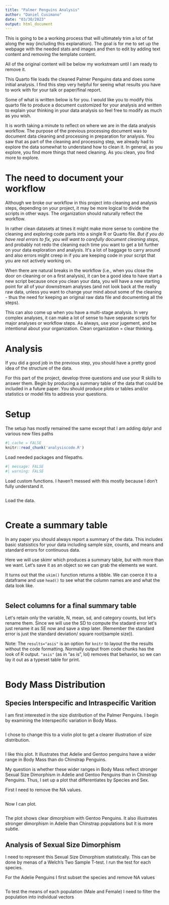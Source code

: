 ```yaml
---
title: "Palmer Penguins Analysis"
author: "Daniel Cusimano"
date: "03/30/2023"
output: html_document
---
```

This is going to be a working process that will ultimately trim a lot of fat along the way (including this explanation). The goal is for me to set up the webpage with the needed stats and images and then to edit by adding text content and removing the template content. 
  
All of the original content will be below my workstream until I am ready to remove it. 
  
This Quarto file loads the cleaned Palmer Penguins data and does some initial analysis. I find this step very helpful for seeing what results you have to work with for your talk or paper/final report. 

Some of what is written below is for you. I would like you to modify this quarto file to produce a document customized for your analysis and written to explain your thinking in your data analysis so feel free to modify as much as you wish. 

It is worth taking a minute to reflect on where we are in the data analysis workflow. The purpose of the previous processing document was to document data cleaning and processing in preparation for analysis. You saw that as part of the cleaning and processing step, we already had to explore the data somewhat to understand how to clean it. In general, as you explore, you find more things that need cleaning. As you clean, you find more to explore. 

# The need to document your workflow

Although we broke our workflow in this project into cleaning and analysis steps, depending on your project, it may be more logical to divide the scripts in other ways. The organization should naturally reflect the workflow. 

In rather clean datasets at times it might make more sense to combine the cleaning and exploring code parts into a single R or Quarto file. _But if you do have real errors to fix, you will want to carefully document cleaning steps_, and probably not redo the cleaning each time you want to get a bit further on your data exploration and analysis. Itʻs a lot of baggage to carry around and also errors might creep in if you are keeping code in your script that you are not actively working on. 

When there are natural breaks in the workflow (i.e., when you close the door on cleaning or on a first analysis), it can be a good idea to have start a new script because once you clean your data, you will have a new starting point for all of your downstream analyses (and not look back at the really raw data, unless you want to change your mind about some of the cleaning - thus the need for keeping an original raw data file and documenting all the steps).  

This can also come up when you have a multi-stage analysis. In very complex analyses, it can make a lot of sense to have separate scripts for major analyses or workflow steps. As always, use your jugement, and be intentional about your organization. Clean organization = clear thinking.  


# Analysis 

If you did a good job in the previous step, you should have a pretty good idea of the structure of the data. 

For this part of the project, develop three questions and use your R skills to answer them. Begin by producing a summary table of the data that could be included in a future paper. You should produce plots or tables and/or statistics or model fits to address your questions. 

# Setup

The setup has mostly remained the same except that I am adding dplyr and various new files paths

```r
#| cache = FALSE
knitr::read_chunk('analysiscode.R')
```

Load needed packages and filepaths.  

```r
#| message: FALSE
#| warning: FALSE
```

Load custom functions. I haven't messed with this mostly because I don't fully understand it. 

```r
```

Load the data.

```r
```

# Create a summary table

In any paper you should always report a summary of the data. This includes basic statsistics for your data including sample size, counts, and means and standard errors for continuous data. 

Here we will use skimr which produces a summary table, but with more than we want. Letʻs save it as an object so we can grab the elements we want. 

It turns out that the `skim()` function returns a tibble. We can coerce it to a dataframe and use `head()` to see what the column names are and what the data look like. 

```r
```

## Select columns for a final summary table

Letʻs retain only the variable, N, mean, sd, and category counts, but letʻs rename them. Since we will use the SD to compute the stadard error letʻs just rename it as SE now and save a step later.  (Remember the standard error is just the standard deviation/ square root(sample size)). 

Note: The `results="asis"` is an option for `knitr` to layout the the results without the code formatting. Normally output from code chunks has the look of R output. `"asis"` (as in "as is", lol) removes that behavior, so we can lay it out as a typeset table for print. 

```r
```


# Body Mass Distribution
## Species Interspecific and Intraspecific Varition

I am first interested in the size distribution of the Palmer Penguins. I begin by examining the Interspecific variation in Body Mass. 


```r
```
I chose to change this to a violin plot to get a clearer illustration of size distribution. 

```r
```

I like this plot. It illustrates that Adelie and Gentoo penguins have a wider range in Body Mass than do Chinstrap Penguins.

My question is whether these wider ranges in Body Mass reflect stronger Sexual Size Dimorphism in Adelie and Gentoo Penguins than in Chinstrap Penguins. Thus, I set up a plot that differentiates by Species and Sex.

First I need to remove the NA values. 

```r
```

Now I can plot. 

```r
```

The plot shows clear dimorphism with Gentoo Penguins. It also illustrates stronger dimorphism in Adelie than Chinstrap populations but it is more subtle.

## Analysis of Sexual Size Dimorphism

I need to represent this Sexual Size Dimorphism statistically.
This can be done by menas of a Welch's Two Sample T-test.
I run the test for each species.

For the Adelie Penguins I first subset the species and remove NA values

```Adelie
```
To test the means of each population (Male and Female) I need to filter the population into individual vectors

```mass_species_aov
```


